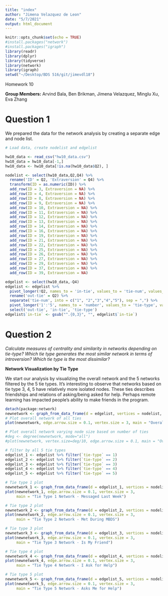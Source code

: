```yaml
---
title: "index"
author: "Jimena Velazquez de Leon"
date: "5/7/2021"
output: html_document
---
```




```r
knitr::opts_chunk$set(echo = TRUE)
#install.packages("network")
#install.packages("igraph")
library(readr)
library(dplyr)
library(tidyverse)
library(network)
library(igraph)
setwd("~/Desktop/BDS 516/git/jimevdl18")
```


Homework 10 

**Group Members:** Arvind Bala, Ben Brikman, Jimena Velazquez, Minglu Xu, Eva Zhang

# Question 1
We prepared the data for the network analysis by creating a separate edge and node list.

```r
# Load data, create nodelist and edgelist

hw10_data <- read_csv("hw10_data.csv")
hw10_data = hw10_data[-1,]
hw10_data <- hw10_data[!is.na(hw10_data$Q2), ]

nodelist <- select(hw10_data,Q2,Q4) %>% 
  rename('ID' = Q2, 'Extraversion' = Q4) %>% 
  transform(ID = as.numeric(ID)) %>% 
  add_row(ID = 3, Extraversion = NA) %>% 
  add_row(ID = 4, Extraversion = NA) %>%
  add_row(ID = 8, Extraversion = NA) %>%
  add_row(ID = 9, Extraversion = NA) %>%
  add_row(ID = 10, Extraversion = NA) %>%
  add_row(ID = 11, Extraversion = NA) %>%
  add_row(ID = 12, Extraversion = NA) %>%
  add_row(ID = 13, Extraversion = NA) %>%
  add_row(ID = 14, Extraversion = NA) %>%
  add_row(ID = 16, Extraversion = NA) %>%
  add_row(ID = 19, Extraversion = NA) %>%
  add_row(ID = 21, Extraversion = NA) %>%
  add_row(ID = 22, Extraversion = NA) %>%
  add_row(ID = 25, Extraversion = NA) %>%
  add_row(ID = 26, Extraversion = NA) %>%
  add_row(ID = 27, Extraversion = NA) %>%
  add_row(ID = 29, Extraversion = NA) %>%
  add_row(ID = 37, Extraversion = NA) %>%
  add_row(ID = 39, Extraversion = NA) 

edgelist <- select(hw10_data,-Q4)
edgelist <- edgelist %>% 
  pivot_longer(!Q2, names_to = 'in-tie', values_to = 'tie-num', values_drop_na = TRUE) %>% 
  rename('out-tie' = Q2) %>% 
  separate('tie-num', into = c("1", "2","3","4","5"), sep = ",") %>% 
  pivot_longer('1':'5', names_to = 'number', values_to = 'tie-type', values_drop_na = TRUE) %>% 
  select('out-tie', 'in-tie', 'tie-type') 
edgelist$`in-tie` <- gsub("^.{0,3}", "", edgelist$`in-tie`)
```

# Question 2
*Calculate measures of centrality and similarity in networks depending on tie-type?
Which tie type generates the most similar network in terms of introversion? 
Which tie type is the most dissimilar?*

**Network Visualization by Tie Type**

We start our analysis by visualizing the overall network and the 5 networks
filtered by the 5 tie types. It's interesting to observe that
networks based on tie type 3, 4, 5 have relatively more isolated nodes. These ties 
describes friendships and relations of asking/being asked for help. Perhaps 
remote learning has impacted people's ability to make friends in the program.

```r
detach(package:network)
newnetwork <- graph_from_data_frame(d = edgelist, vertices = nodelist, directed = TRUE)
# Plot overall network of all ties
plot(newnetwork, edge.arrow.size = 0.1, vertex.size = 3, main = "Overall Network")

# Plot overall network varying node size based on number of ties
#deg <- degree(newnetwork, mode="all")
#plot(newnetwork, vertex.size=deg/10, edge.arrow.size = 0.1, main = "Overall Network")

# filter by all 5 tie types
edgelist_1 <- edgelist %>% filter(`tie-type` == 1)
edgelist_2 <- edgelist %>% filter(`tie-type` == 2)
edgelist_3 <- edgelist %>% filter(`tie-type` == 3)
edgelist_4 <- edgelist %>% filter(`tie-type` == 4)
edgelist_5 <- edgelist %>% filter(`tie-type` == 5)

# Tie type 1 plot
newnetwork_1 <- graph_from_data_frame(d = edgelist_1, vertices = nodelist, directed = TRUE)
plot(newnetwork_1, edge.arrow.size = 0.1, vertex.size = 3, 
     main = "Tie Type 1 Network - Messaged Last Week")

# Tie type 2 plot
newnetwork_2 <- graph_from_data_frame(d = edgelist_2, vertices = nodelist, directed = TRUE)
plot(newnetwork_2, edge.arrow.size = 0.1, vertex.size = 3, 
     main = "Tie Type 2 Network - Met During MBDS")

# Tie type 3 plot
newnetwork_3 <- graph_from_data_frame(d = edgelist_3, vertices = nodelist, directed = TRUE)
plot(newnetwork_3, edge.arrow.size = 0.1, vertex.size = 3, 
     main = "Tie Type 3 Network - Is My Friend")

# Tie type 4 plot
newnetwork_4 <- graph_from_data_frame(d = edgelist_4, vertices = nodelist, directed = TRUE)
plot(newnetwork_4, edge.arrow.size = 0.1, vertex.size = 3, 
     main = "Tie Type 4 Network - I Ask for Help")

# Tie type 5 plot
newnetwork_5 <- graph_from_data_frame(d = edgelist_5, vertices = nodelist, directed = TRUE)
plot(newnetwork_5, edge.arrow.size = 0.1, vertex.size = 3, 
     main = "Tie Type 5 Network - Asks Me for Help")
```